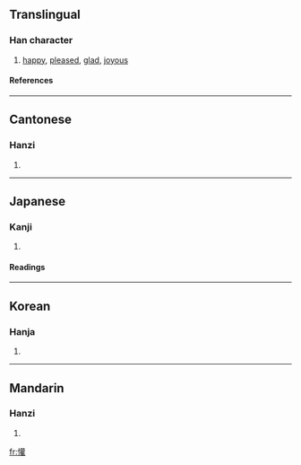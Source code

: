 {{see|歡}}

==Translingual==
===Han character===
{{Han char|rn=61|rad=心|as=18|sn=21|four=9401<sub>4</sub>|canj=心廿口土 (PTRG)}}
# [[happy]], [[pleased]], [[glad]], [[joyous]]
====References====
{{Han ref|kx=0409.010|dkj=11497|dj=0751.060|hdz=42370.100|uh=61FD|ud=25085|bh=F5CC|bd=62924}}
----
==Cantonese==
===Hanzi===
{{yue-hanzi|jyut=|y=fun1}}
# {{defn|Cantonese}}
----
==Japanese==
===Kanji===
{{ja-kanji|grade=|rs=心18}}
# {{defn|Japanese}} 
====Readings====
{{ja-readings|on=[[かん]] (kan)|kun=[[よろこぶ]] (yorokobu)}}
----
==Korean==
===Hanja===
{{ko-hanja|hangeul=환|eumhun=|rv=hwan|mr=hwan|y=hwan}}
# {{defn|Korean}}
----
==Mandarin==
===Hanzi===
{{cmn-hanzi|pin=[[huān]] ([[huan1]])|wg=huan<sup>1</sup>}}
# {{defn|Mandarin}}

[[fr:懽]]